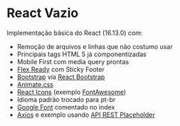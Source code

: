 React Vazio
===========

Implementação básica do React (16.13.0) com: 

* Remoção de arquivos e linhas que não costumo usar 
* Principais tags HTML 5 já componentizadas
* Mobile First com media query prontas
* [Flex Ready](https://yoksel.github.io/flex-cheatsheet/#justify-content) com Sticky Footer
* [Bootstrap](https://getbootstrap.com/) via [React Bootstrap](https://react-bootstrap.github.io/)
* [Animate.css](https://daneden.github.io/animate.css/)
* [React Icons](https://github.com/react-icons/react-icons) (exemplo [FontAwesome](https://fontawesome.com/))
* Idioma padrão trocado para pt-br
* [Google Font](https://fonts.google.com/) comentado no index
* [Axios](https://github.com/axios/axios) e exemplo usando [API REST Placeholder](https://jsonplaceholder.typicode.com)
